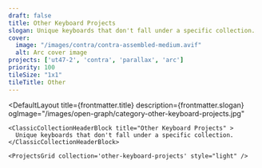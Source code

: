 ```yaml
---
draft: false
title: Other Keyboard Projects
slogan: Unique keyboards that don't fall under a specific collection.
cover:
  image: "/images/contra/contra-assembled-medium.avif"
  alt: Arc cover image
projects: ['ut47-2', 'contra', 'parallax', 'arc']
priority: 100
tileSize: "1x1"
tileTitle: Other
---
```


<DefaultLayout 
  title={frontmatter.title} 
  description={frontmatter.slogan}
  ogImage="/images/open-graph/category-other-keyboard-projects.jpg"
>

  <ClassicBlurredHeader src="/images/arc/arc-oceanside-01-cropped-medium.avif" />

    <ClassicCollectionHeaderBlock title="Other Keyboard Projects" >
      Unique keyboards that don't fall under a specific collection.
    </ClassicCollectionHeaderBlock>

    <ProjectsGrid collection='other-keyboard-projects' style="light" />

</DefaultLayout>